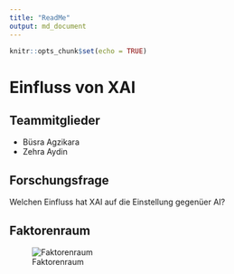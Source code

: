 ```yaml
---
title: "ReadMe"
output: md_document
---
```


```r
knitr::opts_chunk$set(echo = TRUE)
```

# Einfluss von XAI

## Teammitglieder
* Büsra Agzikara
* Zehra Aydin

## Forschungsfrage
Welchen Einfluss hat XAI auf die Einstellung gegenüer AI?

## Faktorenraum
![Faktorenraum](ReadMe_files/figure-markdown_strict/FaktorenraumÜberarbeitet.png)



